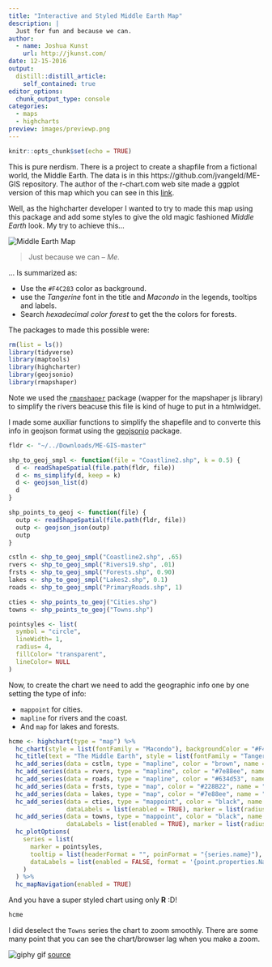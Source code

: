 ```yaml
---
title: "Interactive and Styled Middle Earth Map"
description: |
  Just for fun and because we can.
author:
  - name: Joshua Kunst
    url: http://jkunst.com/
date: 12-15-2016
output:
  distill::distill_article:
    self_contained: true
editor_options: 
  chunk_output_type: console
categories: 
  - maps
  - highcharts
preview: images/previewp.png
---
```


```r
knitr::opts_chunk$set(echo = TRUE)
```


This is pure nerdism. There is a project to create a shapfile
from a fictional world, the Middle Earth. The data is in this
https://github.com/jvangeld/ME-GIS repository. The author of the 
r-chart.com web site made a ggplot version of this map which 
you can see in this [link](http://www.r-chart.com/2016/10/map-of-middle-earth-map-above-was.html).

Well, as the highcharter developer I wanted to try to made 
this map using this package and add some styles to give 
the old magic fashioned _Middle Earth_ look. My try to achieve 
this...

![](images/preview.png "Middle Earth Map")

> Just because we can
> -- <cite>Me.</cite>

... Is summarized as:

- Use the `#F4C283` color as background.
- use the _Tangerine_ font in the title and _Macondo_ in the
legends, tooltips and labels.
- Search _hexadecimal color forest_ to get the the colors for forests.

The packages to made this possible were:


```r
rm(list = ls())
library(tidyverse)
library(maptools)
library(highcharter)
library(geojsonio)
library(rmapshaper)
```

Note we used the [`rmapshaper`](https://github.com/ateucher/rmapshaper)
package (wapper for the mapshaper js library)
to simplify the rivers beacuse this file is kind of huge to put
in a htmlwidget.

I made some auxiliar functions to simplify the shapefile and to converte this info in
geojson format using the [geojsonio](https://github.com/ropensci/geojsonio)
package.


```r
fldr <- "~/../Downloads/ME-GIS-master"

shp_to_geoj_smpl <- function(file = "Coastline2.shp", k = 0.5) {
  d <- readShapeSpatial(file.path(fldr, file))
  d <- ms_simplify(d, keep = k)
  d <- geojson_list(d)
  d
}

shp_points_to_geoj <- function(file) {
  outp <- readShapeSpatial(file.path(fldr, file))
  outp <- geojson_json(outp) 
  outp
}

cstln <- shp_to_geoj_smpl("Coastline2.shp", .65)
rvers <- shp_to_geoj_smpl("Rivers19.shp", .01)
frsts <- shp_to_geoj_smpl("Forests.shp", 0.90)
lakes <- shp_to_geoj_smpl("Lakes2.shp", 0.1)
roads <- shp_to_geoj_smpl("PrimaryRoads.shp", 1)

cties <- shp_points_to_geoj("Cities.shp")
towns <- shp_points_to_geoj("Towns.shp")

pointsyles <- list(
  symbol = "circle",
  lineWidth= 1,
  radius= 4,
  fillColor= "transparent",
  lineColor= NULL
)
```

Now, to create the chart we need to add the geographic info one by one setting
the type of info: 

- `mappoint` for cities.
- `mapline` for rivers and the coast.
- And `map` for lakes and forests.


```r
hcme <- highchart(type = "map") %>% 
  hc_chart(style = list(fontFamily = "Macondo"), backgroundColor = "#F4C283") %>% 
  hc_title(text = "The Middle Earth", style = list(fontFamily = "Tangerine", fontSize = "40px")) %>% 
  hc_add_series(data = cstln, type = "mapline", color = "brown", name = "Coast") %>%
  hc_add_series(data = rvers, type = "mapline", color = "#7e88ee", name = "Rivers") %>%
  hc_add_series(data = roads, type = "mapline", color = "#634d53", name = "Main Roads") %>%
  hc_add_series(data = frsts, type = "map", color = "#228B22", name = "Forest") %>%
  hc_add_series(data = lakes, type = "map", color = "#7e88ee", name = "Lakes") %>%
  hc_add_series(data = cties, type = "mappoint", color = "black", name = "Cities",
                dataLabels = list(enabled = TRUE), marker = list(radius = 4, lineColor = "black")) %>% 
  hc_add_series(data = towns, type = "mappoint", color = "black", name = "Towns", visible = FALSE,
                dataLabels = list(enabled = TRUE), marker = list(radius = 1, fillColor = "rgba(190,190,190,0.7)")) %>% 
  hc_plotOptions(
    series = list(
      marker = pointsyles,
      tooltip = list(headerFormat = "", poinFormat = "{series.name}"),
      dataLabels = list(enabled = FALSE, format = '{point.properties.Name}')
    )
  ) %>% 
  hc_mapNavigation(enabled = TRUE) 
```

And you have a super styled chart using only **R** :D!


```r
hcme
```


I did deselect the `Towns` series the chart to zoom smoothly. There 
are some many point that you can see the chart/browser lag when you 
make a zoom.


![giphy gif](https://media.giphy.com/media/3TIYjEHfiBzvq/giphy.gif) [source](http://danceamicadance.tumblr.com/post/15167710620/my-best-friend-is-home-from-new-mexico)

